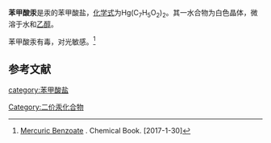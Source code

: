 {{chembox
| Verifiedfields = 
| Watchedfields = 
| verifiedrevid = 
| Name = 苯甲酸汞
| NameEn = Mercury(II) benzoate<BR>Mercuric benzoate
| ImageFile = Mercury_benzoate.png
| ImageSize = 
| ImageName = 
| IUPACName = 
| OtherNames = 安息香酸汞
|Section1={{Chembox Identifiers
| CASNo_Ref = 
| CASNo = 
| UNII_Ref = 
| UNII = 
| EINECS = 
| PubChem = 
| InChI = 1S/2C7H6O2.Hg/c2*8-7(9)6-4-2-1-3-5-6;/h2*1-5H,(H,8,9);/q;;+2/p-2
| SMILES = C1=CC=C(C=C1)C(=O)[O-].C1=CC=C(C=C1)C(=O)[O-].[Hg+2]
  }}
|Section3={{Chembox Properties
| Formula = Hg(C<sub>6</sub>H<sub>5</sub>COO)<sub>2</sub> 
| MolarMass = 442.826（无水）<BR>460.842（一水）
| Appearance = 白色晶体（一水）<ref>W.M.Haynes. CRC Handbook of Chemistry and Physics (97th edition). New York: CRC Press, 2016. pp 4-73</ref>
| Solubility = 1.2g/100gH<sub>2</sub>O（15℃）
| MeltingPt = 165℃（一水）
| MeltingPt_notes = 
| Density = 
  }}
}}
'''苯甲酸汞'''是汞的苯甲酸盐，[[化学式|化学式]]为Hg(C<sub>7</sub>H<sub>5</sub>O<sub>2</sub>)<sub>2</sub>。其一水合物为白色晶体，微溶于水和[[乙醇|乙醇]]。

苯甲酸汞有毒，对光敏感。<ref>[http://www.chemicalbook.com/ProductChemicalPropertiesCB0428907_EN.htm Mercuric Benzoate] {{Wayback|url=http://www.chemicalbook.com/ProductChemicalPropertiesCB0428907_EN.htm |date=20190616050821 }}. Chemical Book. [2017-1-30]</ref>

==参考文献==
{{reflist}}

{{汞化合物}}
{{苯甲酸盐}}
[[Category:二价汞化合物|Category:二价汞化合物]]
[[category:苯甲酸盐|category:苯甲酸盐]]